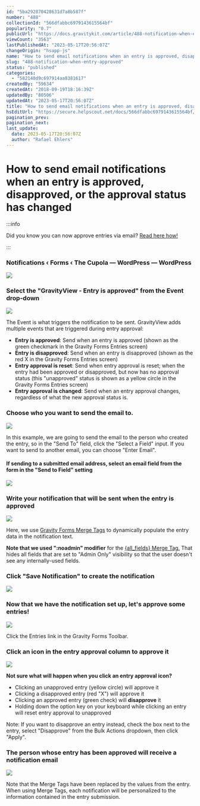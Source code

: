 ```yaml
---
id: "5ba292870428631d7a8b587f"
number: "488"
collectionId: "566dfabbc6979143615564bf"
popularity: "0.7"
publicUrl: "https://docs.gravitykit.com/article/488-notification-when-entry-approved"
viewCount: "3563"
lastPublishedAt: "2023-05-17T20:56:07Z"
changeOrigin: "hsapp-js"
name: "How to send email notifications when an entry is approved, disapproved, or the approval status has changed"
slug: "488-notification-when-entry-approved"
status: "published"
categories: 
  - "582140d9c697914aa8381617"
createdBy: "59634"
createdAt: "2018-09-19T18:16:39Z"
updatedBy: "80506"
updatedAt: "2023-05-17T20:56:07Z"
title: "How to send email notifications when an entry is approved, disapproved, or the approval status has changed"
hsEditUrl: "https://secure.helpscout.net/docs/566dfabbc6979143615564bf/article/5ba292870428631d7a8b587f"
pagination_prev: 
pagination_next: 
last_update:
  date: 2023-05-17T20:56:07Z
  author: "Rafael Ehlers"
---
```


# How to send email notifications when an entry is approved, disapproved, or the approval status has changed


:::info

Did you know you can now approve entries via email? [Read here how!](https://docs.gravitykit.com/article/904-entry-moderation-merge-tags)

:::



### Notifications ‹ Forms ‹ The Cupola — WordPress — WordPress

![](https://www.gravitykit.com/wp-content/uploads/2018/09/notifications-lsaquo-forms-lsaquo-the-cupola-mdash-wordpress-mdash-wordpress.png)

### Select the "GravityView - Entry is approved" from the Event drop-down

![](https://www.gravitykit.com/wp-content/uploads/2018/09/select-the-gravityview-entry-is-approved-from-the-event-drop-down.png)

The Event is what triggers the notification to be sent. GravityView adds multiple events that are triggered during entry approval:

- **Entry is approved**: Send when an entry is approved (shown as the green checkmark in the Gravity Forms Entries screen)
- **Entry is disapproved**: Send when an entry is disapproved (shown as the red X in the Gravity Forms Entries screen)
- **Entry approval is reset**: Send when entry approval is reset; when the entry had been approved or disapproved, but now has no approval status (this "unapproved" status is shown as a yellow circle in the Gravity Forms Entries screen)
- **Entry approval is changed**: Send when an entry approval changes, regardless of what the new approval status is.

### Choose who you want to send the email to.

![](https://www.gravitykit.com/wp-content/uploads/2018/09/choose-who-you-want-to-send-the-email-to.png)

In this example, we are going to send the email to the person who created the entry, so in the "Send To" field, click the "Select a Field" input. If you want to send to another email, you can choose "Enter Email".

#### If sending to a submitted email address, select an email field from the form in the "Send to Field" setting

![](https://www.gravitykit.com/wp-content/uploads/2018/09/if-sending-to-a-submitted-email-address-select-an-email-field-from-the-form-in-the-send-to-field-.png)

### Write your notification that will be sent when the entry is approved

![](https://www.gravitykit.com/wp-content/uploads/2018/09/write-your-notification-that-will-be-sent-when-the-entry-is-approved.png)

Here, we use [Gravity Forms Merge Tags](https://docs.gravityforms.com/merge-tags/) to dynamically populate the entry data in the notification text.

**Note that we used ":noadmin" modifier** for the [{all\_fields} Merge Tag.](https://docs.gravityforms.com/fields-merge-tag/) That hides all fields that are set to "Admin Only" visibility so that the user doesn't see any internally-used fields.

### Click "Save Notification" to create the notification

![](https://www.gravitykit.com/wp-content/uploads/2018/09/click-save-notification-to-create-the-notification.png)

### Now that we have the notification set up, let's approve some entries!

![](https://www.gravitykit.com/wp-content/uploads/2018/09/now-that-we-have-the-notification-set-up-let-s-approve-some-entries-.png)

Click the Entries link in the Gravity Forms Toolbar.

### Click an icon in the entry approval column to approve it

![](https://www.gravitykit.com/wp-content/uploads/2018/09/click-an-icon-in-the-entry-approval-column-to-approve-it.png)

**Not sure what will happen when you click an entry approval icon?**

- Clicking an unapproved entry (yellow circle) will approve it
- Clicking a disapproved entry (red "X") will approve it
- Clicking an approved entry (green check) will **disapprove** it
- Holding down the option key on your keyboard while clicking an entry will reset entry approval to unapproved

Note: If you want to disapprove an entry instead, check the box next to the entry, select "Disapprove" from the Bulk Actions dropdown, then click "Apply".

### The person whose entry has been approved will receive a notification email

![](https://www.gravitykit.com/wp-content/uploads/2018/09/the-person-whose-entry-has-been-approved-will-receive-a-notification-email.png)

Note that the Merge Tags have been replaced by the values from the entry. When using Merge Tags, each notification will be personalized to the information contained in the entry submission.

